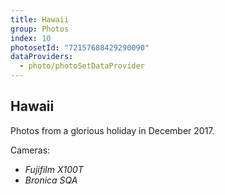 ```yaml
---
title: Hawaii
group: Photos
index: 10
photosetId: "72157688429290090"
dataProviders:
  - photo/photoSetDataProvider
---
```



## Hawaii

Photos from a glorious holiday in December 2017.

Cameras:

- _Fujifilm X100T_
- _Bronica SQA_

<PhotoSet />
